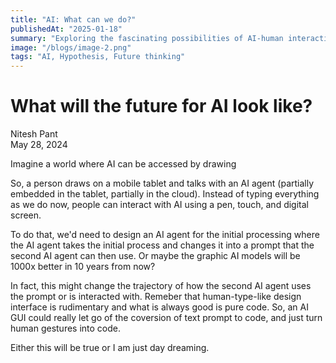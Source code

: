 ```yaml
---
title: "AI: What can we do?"
publishedAt: "2025-01-18"
summary: "Exploring the fascinating possibilities of AI-human interaction through intuitive interfaces. This article delves into a future where AI can be accessed through drawing and natural gestures, potentially revolutionizing how we interact with technology. We examine the potential for AI agents to process visual inputs and transform them into meaningful interactions, and how this could fundamentally change our relationship with artificial intelligence."
image: "/blogs/image-2.png"
tags: "AI, Hypothesis, Future thinking"
---
```


# What will the future for AI look like? 

Nitesh Pant  
May 28, 2024

Imagine a world where AI can be accessed by drawing 

So, a person draws on a mobile tablet and talks with an AI agent (partially embedded in the tablet, partially in the cloud). Instead of typing everything as we do now, people can interact with AI using a pen, touch, and digital screen.

To do that, we'd need to design an AI agent for the initial processing where the AI agent takes the initial process and changes it into a prompt that the second AI agent can then use. Or maybe the graphic AI models will be 1000x better in 10 years from now?

In fact, this might change the trajectory of how the second AI agent uses the prompt or is interacted with. Remeber that human-type-like design interface is rudimentary and what is always good is pure code. So, an AI GUI could really let go of the coversion of text prompt to code, and just turn human gestures into code.

Either this will be true or I am just day dreaming. 